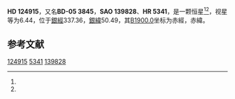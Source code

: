 {{Starbox begin
| name = HD 124915
}}
{{Starbox observe
| epoch = [[J2000.0|J2000.0]]
| constell = {{星座名待查}}<ref name=SIMBAD>{{cite web
 | url=http://simbad.u-strasbg.fr/simbad/sim-id?Ident=HR+5341
 | title =Pulsating variable Star
 | publisher=Centre de Données astronomiques de Strasbourg
 | work=SIMBAD
 | accessdate=2012-07-13}}</ref><ref name=DATA>{{cite web
 | url=http://vizier.u-strasbg.fr/viz-bin/VizieR-5?-out.add=.&-source=5050&-corr=PK=HR&-out.max=9999&HR=5341
 | title=VizieR Detailed Page
 | accessdate=2012-07-13
 | archive-date=2016-03-05
 | archive-url=https://web.archive.org/web/20160305090827/http://vizier.u-strasbg.fr/viz-bin/VizieR-5?-out.add=.&-source=5050&-corr=PK=HR&-out.max=9999&HR=5341
 | dead-url=no
 }}</ref>
| 星官 = 
| ra = {{RA|14|16|21.5}}<ref name=SIMBAD /><ref name=DATA />
| dec = {{DEC|-6|37|19}}<ref name=SIMBAD /><ref name=DATA />
| appmag_v = 6.44<ref name=SIMBAD /><ref name=DATA />
}}
{{Starbox character
| class = A9III<ref name=SIMBAD /><ref name=DATA />
| b-v = 0.28<ref name=SIMBAD /><ref name=DATA />
| u-b = 0.09<ref name=SIMBAD /><ref name=DATA />
| r-i = <ref name=SIMBAD /><ref name=DATA />
| variable = 
}}
{{Starbox astrometry
| radial_v = 0.09
| prop_mo_ra = -34
| parallax = 
| p_error = 
}}
{{Starbox catalog
| names =BD-05 3845，[[SAO星表|SAO]] 139828，[[HD星表|HD]] 124915，[[HR星表|HR]] 5341}}
{{Starbox reference |Simbad=HR+5341}}
{{Starbox end}}

'''HD 124915'''，又名'''BD-05 3845'''，'''SAO 139828'''、'''HR 5341'''，是一颗恒星<ref name=SIMBAD /><ref name=DATA />，视星等为6.44，位于[[銀道座標系|銀經]]337.36，[[銀道座標系|銀緯]]50.49，其[[B1900.0|B1900.0]]坐标为赤經{{RA|14|11|6}}，赤緯{{DEC|-6|50.49|24}}。

== 参考文献 ==
{{reflist}}

{{star-stub}}

[[Category:HD和HDE天體|124915]]
[[Category:HR天體|5341]]
[[Category:SAO天體|139828]]